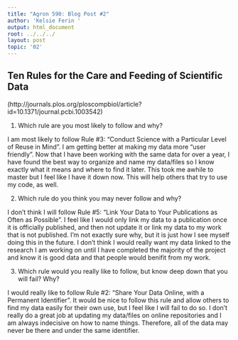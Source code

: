 ```yaml
---
title: "Agron 590: Blog Post #2"
author: 'Kelsie Ferin '
output: html_document
root: ../../../
layout: post
topic: '02'
---
```


## Ten Rules for the Care and Feeding of Scientific Data
(http://journals.plos.org/ploscompbiol/article?id=10.1371/journal.pcbi.1003542) 

1. Which rule are you most likely to follow and why?  

  I am most likely to follow Rule #3: "Conduct Science with a Particular Level of Reuse in Mind". I am getting better at making my data more "user friendly". Now that I have been working with the same data for over a year, I have found the best way to organize and name my data/files so I know exactly what it means and where to find it later. This took me awhile to master but I feel like I have it down now. This will help others that try to use my code, as well.
  
2. Which rule do you think you may never follow and why?  

  I don't think I will follow Rule #5: "Link Your Data to Your Publications as Often as Possible". I feel like I would only link my data to a publication once it is officially published, and then not update it or link my data to my work that is not published. I'm not exactly sure why, but it is just how I see myself doing this in the future. I don't think I would really want my data linked to the research I am working on until I have completed the majority of the project and know it is good data and that people would benifit from my work. 
  
3. Which rule would you really like to follow, but know deep down that you will fail? Why?

  I would really like to follow Rule #2: "Share Your Data Online, with a Permanent Identifier". It would be nice to follow this rule and allow others to find my data easily for their own use, but I feel like I will fail to do so. I don't really do a great job at updating my data/files on online repositories and I am always indecisive on how to name things. Therefore, all of the data may never be there and under the same identifier.


